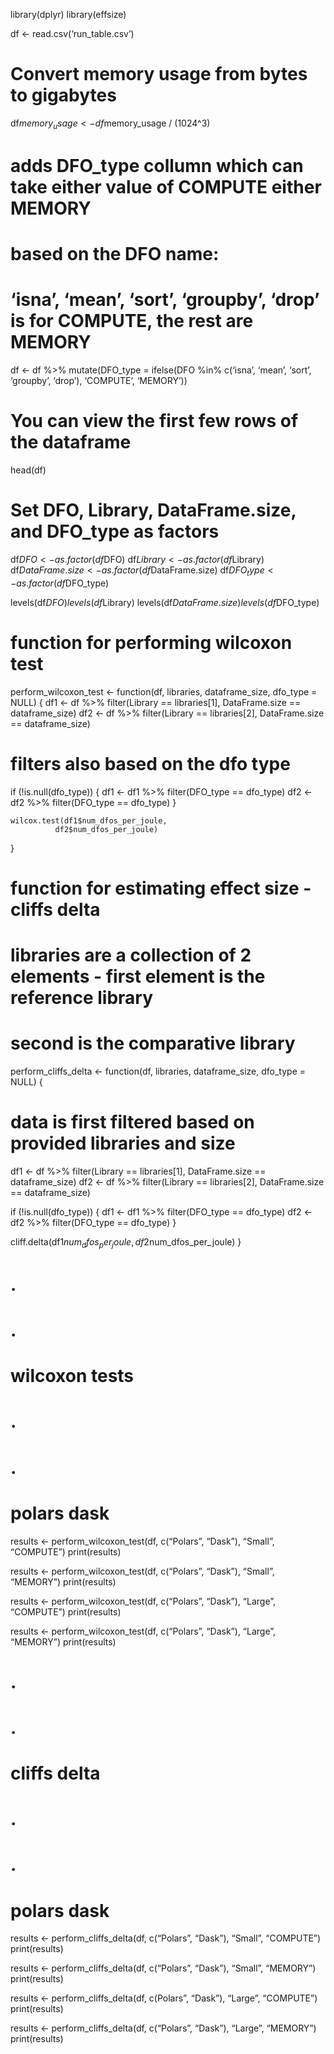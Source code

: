library(dplyr)
library(effsize)

df <- read.csv('run_table.csv')

# Convert memory usage from bytes to gigabytes
df$memory_usage <- df$memory_usage / (1024^3)

# adds DFO_type collumn which can take either value of COMPUTE either MEMORY
# based on the DFO name:
# 'isna', 'mean', 'sort', 'groupby', 'drop' is for COMPUTE, the rest are MEMORY

df <- df %>%
  mutate(DFO_type = ifelse(DFO %in% c('isna', 'mean', 'sort', 'groupby', 'drop'),
                           'COMPUTE',
                           'MEMORY'))
                           
# You can view the first few rows of the dataframe
head(df)

# Set DFO, Library, DataFrame.size, and DFO_type as factors
df$DFO <- as.factor(df$DFO)
df$Library <- as.factor(df$Library)
df$DataFrame.size <- as.factor(df$DataFrame.size)
df$DFO_type <- as.factor(df$DFO_type)

levels(df$DFO)
levels(df$Library)
levels(df$DataFrame.size)
levels(df$DFO_type)


# function for performing wilcoxon test
perform_wilcoxon_test <- function(df, libraries, dataframe_size, dfo_type = NULL) {
  df1 <- df %>%
    filter(Library == libraries[1], DataFrame.size == dataframe_size)
  df2 <- df %>%
    filter(Library == libraries[2], DataFrame.size == dataframe_size)

# filters also based on the dfo type
  if (!is.null(dfo_type)) {
    df1 <- df1 %>%
      filter(DFO_type == dfo_type)
    df2 <- df2 %>%
      filter(DFO_type == dfo_type)
  }

    wilcox.test(df1$num_dfos_per_joule,
              df2$num_dfos_per_joule)
}

# function for estimating effect size - cliffs delta
# libraries are a collection of 2 elements - first element is the reference library
# second is the comparative library
perform_cliffs_delta <- function(df, libraries, dataframe_size, dfo_type = NULL) {

# data is first filtered based on provided libraries and size
  df1 <- df %>%
    filter(Library == libraries[1], DataFrame.size == dataframe_size)
  df2 <- df %>%
    filter(Library == libraries[2], DataFrame.size == dataframe_size)

  if (!is.null(dfo_type)) {
    df1 <- df1 %>%
      filter(DFO_type == dfo_type)
    df2 <- df2 %>%
      filter(DFO_type == dfo_type)
  }

  cliff.delta(df1$num_dfos_per_joule, df2$num_dfos_per_joule)
}

# .
# .
# wilcoxon tests
# .
# .

# polars dask
results <- perform_wilcoxon_test(df, c("Polars", "Dask"), "Small", "COMPUTE")
print(results)

results <- perform_wilcoxon_test(df, c("Polars", "Dask"), "Small", "MEMORY")
print(results)

results <- perform_wilcoxon_test(df, c("Polars", "Dask"), "Large", "COMPUTE")
print(results)

results <- perform_wilcoxon_test(df, c("Polars", "Dask"), "Large", "MEMORY")
print(results)

# .
# .
# cliffs delta
# .
# .

# polars dask
results <- perform_cliffs_delta(df, c("Polars", "Dask"), "Small", "COMPUTE")
print(results)

results <- perform_cliffs_delta(df, c("Polars", "Dask"), "Small", "MEMORY")
print(results)

results <- perform_cliffs_delta(df, c(Polars", "Dask"), "Large", "COMPUTE")
print(results)

results <- perform_cliffs_delta(df, c("Polars", "Dask"), "Large", "MEMORY")
print(results)